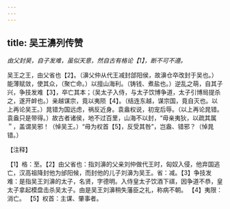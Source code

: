 ```yaml
---
---
---
```

title: 吴王濞列传赞
---



*由父封昊，自子发难，虽似天意，然自古有格论【1】，断不可不遵。*

吴王之王，由父省也【2】。（濞父仲从代王减封郃阳侯，故濞仓卒改封于吴也。）能薄赋敛，使其众，（聚亡命。）以擅山海利。（铸钱、煮盐也。）逆乱之萌，自其子兴，争技发难【3】，卒亡其本；（吴太子入侍，与太子饮博争道，太子引博局提杀之，遂开衅也。）亲越谋宗，竟以夷陨【4】。（结连东越，谋宗国，竟自灭也。以上再论吴王。）晁错为国远虑，祸反近身。袁盎权说，初宠后辱。（以上再论晁错。袁盎只是带得。）故古者诸侯，地不过百里，山海不以封，“毋亲夷狄，以疏其属＂，盖谓吴邪！（悼吴王。）“毋为权首【5】，反受其咎”，岂盎、错邪？（悼晁错。）

【注释】

【1】格：至。【2】由父省也：指刘濞的父亲刘仲做代王时，匈奴入侵，他弃国逃亡，汉高祖降封他为邰阳候，而封他的儿子刘濞为吴王。省：减。【3】争技发难：是指吴王刘濞的太子，名贤，字德明。入侍皇太子饮酒下祺，因争道不恭，皇太子拿起模盘击杀吴太子。由是吴王刘濞稍失藩臣之礼，称病不朝。
【4】夷限：消亡。
【5】权首：主谋、肇事者。